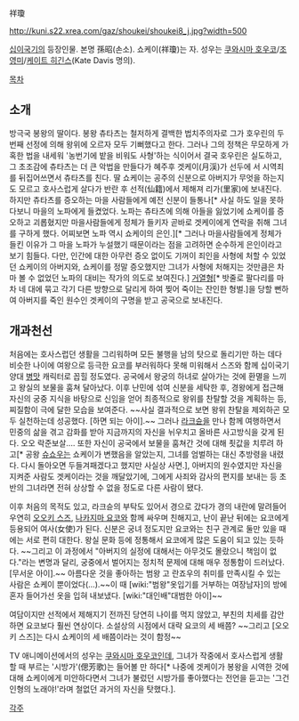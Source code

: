 祥瓊

http://kuni.s22.xrea.com/gaz/shoukei/shoukei8_j.jpg?width=500

[[십이국기]]의 등장인물. 본명 孫昭(손소). 쇼케이(祥瓊)는 자. 성우는 [[쿠와시마 호우코]]/[[조영미]]/[[케이트 히긴스]](Kate Davis 명의).

[[목차]]
== 소개 ==
방극국 봉왕의 딸이다. 봉왕 츄타츠는 철저하게 결백한 법치주의자로 그가 호우린의 두번째 선정에 의해 왕위에 오르자 모두 기뻐했다고 한다. 그러나 그의 정책은 무모하게 가혹한 법을 내세워 '농번기에 밭을 비워도 사형'하는 식이어서 결국 호우린은 실도하고, 그 초조감에 츄타츠는 더 큰 악법을 만들다가 혜주후 겟케이(月渓)가 선두에 서 시역죄를 뒤집어쓰면서 츄타츠를 친다. 딸 쇼케이는 공주의 신분으로 아버지가 무엇을 하는지도 모르고 호사스럽게 살다가 반란 후 선적(仙籍)에서 제해져 리가(里家)에 보내진다. 하지만 츄타츠를 증오하는 마을 사람들에게 예전 신분이 들통나[* 사실 하도 일을 못하다보니 마을의 노파에게 들켰었다. 노파는 츄타츠에 의해 아들을 잃었기에 쇼케이를 증오하고 괴롭혔지만 마을사람들에게 정체가 들키자 곧바로 겟케이에게 연락을 취해 그녀를 구하게 했다. 어찌보면 노파 역시 쇼케이의 은인.][* 그러나 마을사람들에게 정체가 들킨 이유가 그 마을 노파가 누설했기 때문이라는 점을 고려하면 순수하게 은인이라고 보기 힘들다. 다만, 인간에 대한 아무런 증오 없이도 기꺼이 죄인을 사형에 처할 수 있었던 쇼케이의 아버지와, 쇼케이를 정말 증오했지만 그녀가 사형에 처해지는 것만큼은 차마 볼 수 없었던 노파의 대비는 작가의 의도로 보여진다.] [[거열형]][* 밧줄로 팔다리를 마차 네 대에 묶고 각기 다른 방향으로 달리게 하여 찢어 죽이는 잔인한 형벌.]을 당할 뻔하여 아버지를 죽인 원수인 겟케이의 구명을 받고 공국으로 보내진다.

== 개과천선 ==
처음에는 호사스럽던 생활을 그리워하며 모든 불행을 남의 탓으로 돌리기만 하는 데다 비슷한 나이에 여왕으로 등극한 요코를 부러워하다 못해 미워해서 스즈와 함께 십이국기 양대 [[병맛]] 캐릭터로 꼽힐 정도였다. 공국에서 왕궁의 하녀로 살아가는 것에 환멸을 느끼고 왕실의 보물을 훔쳐 달아났다. 이후 난민에 섞여 신분을 세탁한 후, 경왕에게 접근해 자신의 궁중 지식을 바탕으로 신임을 얻어 최종적으로 왕위를 찬탈할 것을 계획하는 등, 찌질함이 극에 달한 모습을 보여준다. ~~사실 결과적으로 보면 왕위 찬탈을 제외하곤 모두 실천하는데 성공했다. [하면 되는 아이].~~ 그러나 [[라크슌]]을 만나 함께 여행하면서 민중의 삶을 겪고 감화를 받아 지금까지의 자신을 뉘우치고 올바른 사고방식을 갖게 된다. 오오 락준보살.... 또한 자신이 공국에서 보물을 훔쳐간 것에 대해 죗값을 치루려 하고[* 공왕 [[슈쇼우]]는 쇼케이가 변했음을 알았는지, 그녀를 엄벌하는 대신 추방령을 내렸다. 다시 돌아오면 두들겨패겠다고 했지만 사실상 사면.], 아버지의 원수였지만 자신을 지켜준 사람도 겟케이라는 것을 깨달았기에, 그에게 사죄와 감사의 편지를 보내는 등 초반의 그녀라면 전혀 상상할 수 없을 정도로 다른 사람이 됐다.

이후 처음의 목적도 있고, 라크슌의 부탁도 있어서 경으로 갔다가 경의 내란에 말려들어 우연히 [[오오키 스즈]], [[나카지마 요코]]와 함께 싸우며 친해지고, 난이 끝난 뒤에는 요코에게 등용되어 여사(女使)가 된다. 신분은 궁녀 정도지만 요코와는 친구 관계로 둘만 있을 때에는 서로 편히 대한다. 왕실 문화 등에 정통해서 요코에게 많은 도움이 되고 있는 듯하다. ~~그리고 이 과정에서 "아버지의 실정에 대해서는 아무것도 몰랐으니 책임이 없다."라는 변명과 달리, 궁중에서 벌어지는 정치적 문제에 대해 매우 정통함이 드러났다. [무서운 아이].~~ 아름다운 것을 좋아하는 범왕 고 란죠우의 취미를 만족시킬 수 있는 사람은 쇼케이 뿐이었다(…).~~이 때 [wiki:"범왕"옷입기를 거부하는 여장남자]의 방에 혼자 들어가선 옷을 입혀 내보냈다. [wiki:"대인배"대범한 아이]~~ 

여담이지만 선적에서 제해지기 전까진 당연히 나이를 먹지 않았고, 부친의 치세를 감안하면 요코보다 훨씬 연상이다. 소설상의 시점에서 대략 요코의 세 배쯤? ~~그리고 [오오키 스즈]는 다시 쇼케이의 세 배쯤이라는 것이 함정~~

TV 애니메이션에서의 성우는 [[쿠와시마 호우코]]인데, 그녀가 작중에서 호사스럽게 생활할 때 부르는 '시방가'(偲芳歌)는 들어볼 만 하다[* 나중에 겟케이가 봉왕을 시역한 것에 대해 쇼케이에게 미안하다면서 그녀가 불렀던 시방가를 좋아했다는 전언을 듣고는 '그건 인형의 노래야!'라며 철없던 과거의 자신을 탓했다.]. 

[[각주]]
